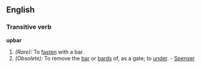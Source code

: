 ==English==

===Transitive verb===
'''upbar'''

#''(Rare):'' To [[fasten]] with a bar. 
#''(Obsolete):'' To remove the [[bar]] or [[bards]] of, as a gate; to [[under]]. - [[Spenser]]